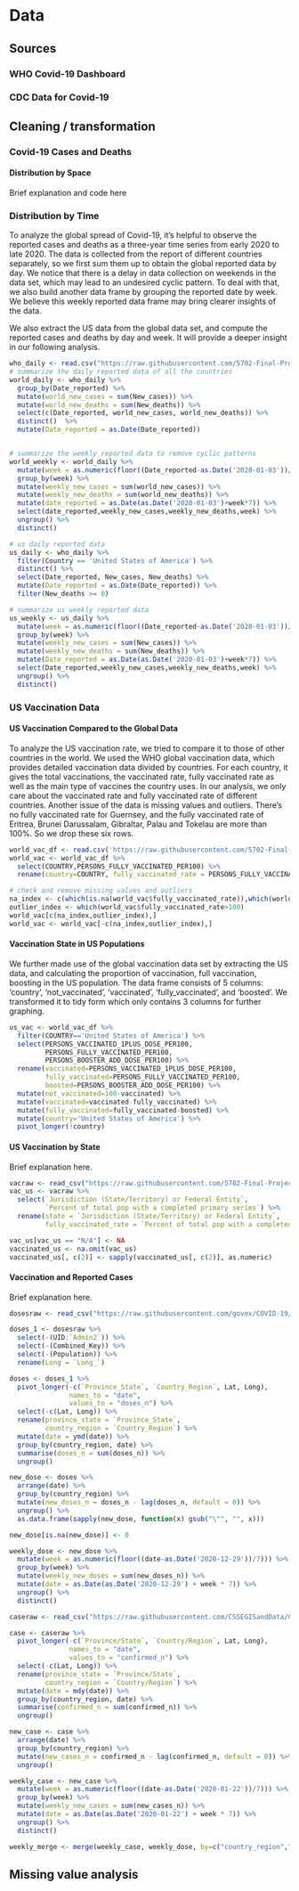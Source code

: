 
# Data 



## Sources


### WHO Covid-19 Dashboard


### CDC Data for Covid-19



## Cleaning / transformation


### Covid-19 Cases and Deaths

#### Distribution by Space

Brief explanation and code here

### Distribution by Time

To analyze the global spread of Covid-19, it's helpful to observe the reported cases and deaths as a three-year time series from early 2020 to late 2020. The data is collected from the report of different countries separately, so we first sum them up to obtain the global reported data by day. We notice that there is a delay in data collection on weekends in the data set, which may lead to an undesired cyclic pattern. To deal with that, we also build another data frame by grouping the reported date by week. We believe this weekly reported data frame may bring clearer insights of the data.

We also extract the US data from the global data set, and compute the reported cases and deaths by day and week. It will provide a deeper insight in our following analysis.

```r
who_daily <- read.csv("https://raw.githubusercontent.com/5702-Final-Project-7/Covid-19-Data-Analysis/main/WHO-COVID-19-global-data.csv")
# summarize the daily reported data of all the countries
world_daily <- who_daily %>%
  group_by(Date_reported) %>%
  mutate(world_new_cases = sum(New_cases)) %>%
  mutate(world_new_deaths = sum(New_deaths)) %>%
  select(c(Date_reported, world_new_cases, world_new_deaths)) %>%
  distinct()  %>%
  mutate(Date_reported = as.Date(Date_reported))


# summarize the weekly reported data to remove cyclic patterns
world_weekly <- world_daily %>%
  mutate(week = as.numeric(floor((Date_reported-as.Date('2020-01-03'))/7))) %>%
  group_by(week) %>%
  mutate(weekly_new_cases = sum(world_new_cases)) %>%
  mutate(weekly_new_deaths = sum(world_new_deaths)) %>%
  mutate(date_reported = as.Date(as.Date('2020-01-03')+week*7)) %>%
  select(date_reported,weekly_new_cases,weekly_new_deaths,week) %>%
  ungroup() %>%
  distinct()

# us daily reported data
us_daily <- who_daily %>%
  filter(Country == 'United States of America') %>%
  distinct() %>%
  select(Date_reported, New_cases, New_deaths) %>%
  mutate(Date_reported = as.Date(Date_reported)) %>%
  filter(New_deaths >= 0)

# summarize us weekly reported data
us_weekly <- us_daily %>%
  mutate(week = as.numeric(floor((Date_reported-as.Date('2020-01-03'))/7))) %>%
  group_by(week) %>%
  mutate(weekly_new_cases = sum(New_cases)) %>%
  mutate(weekly_new_deaths = sum(New_deaths)) %>%
  mutate(Date_reported = as.Date(as.Date('2020-01-03')+week*7)) %>%
  select(Date_reported,weekly_new_cases,weekly_new_deaths,week) %>%
  ungroup() %>%
  distinct()
```


### US Vaccination Data

#### US Vaccination Compared to the Global Data

To analyze the US vaccination rate, we tried to compare it to those of other countries in the world. We used the WHO global vaccination data, which provides detailed vaccination data divided by countries. For each country, it gives the total vaccinations, the vaccinated rate, fully vaccinated rate as well as the main type of vaccines the country uses. In our analysis, we only care about the vaccinated rate and fully vaccinated rate of different countries. Another issue of the data is missing values and outliers. There's no fully vaccinated rate for Guernsey, and the fully vaccinated rate of Eritrea, Brunei Darussalam, Gibraltar, Palau and Tokelau are more than 100%. So we drop these six rows. 


```r
world_vac_df <- read.csv('https://raw.githubusercontent.com/5702-Final-Project-7/Covid-19-Data-Analysis/main/vaccination-data.csv')
world_vac <- world_vac_df %>%
  select(COUNTRY,PERSONS_FULLY_VACCINATED_PER100) %>%
  rename(country=COUNTRY, fully_vaccinated_rate = PERSONS_FULLY_VACCINATED_PER100)

# check and remove missing values and outliers
na_index <- c(which(is.na(world_vac$fully_vaccinated_rate)),which(world_vac$fully_vaccinated_rate<=0))
outlier_index <- which(world_vac$fully_vaccinated_rate>100)
world_vac[c(na_index,outlier_index),]
world_vac <- world_vac[-c(na_index,outlier_index),]

```

#### Vaccination State in US Populations

We further made use of the global vaccination data set by extracting the US data, and calculating the proportion of vaccination, full vaccination, boosting in the US population. The data frame consists of 5 columns: 'country', 'not_vaccinated', 'vaccinated', 'fully_vaccinated', and 'boosted'. We transformed it to tidy form which only contains 3 columns for further graphing.


```r
us_vac <- world_vac_df %>%
  filter(COUNTRY=='United States of America') %>%
  select(PERSONS_VACCINATED_1PLUS_DOSE_PER100,
         PERSONS_FULLY_VACCINATED_PER100,
         PERSONS_BOOSTER_ADD_DOSE_PER100) %>%
  rename(vaccinated=PERSONS_VACCINATED_1PLUS_DOSE_PER100,
         fully_vaccinated=PERSONS_FULLY_VACCINATED_PER100,
         boosted=PERSONS_BOOSTER_ADD_DOSE_PER100) %>%
  mutate(not_vaccinated=100-vaccinated) %>%
  mutate(vaccinated=vaccinated-fully_vaccinated) %>%
  mutate(fully_vaccinated=fully_vaccinated-boosted) %>%
  mutate(country='United States of America') %>%
  pivot_longer(!country)
```


#### US Vaccination by State

Brief explanation here.

```r
vacraw <- read_csv("https://raw.githubusercontent.com/5702-Final-Project-7/Covid-19-Data-Analysis/main/covid19_vaccinations_us.csv")
vac_us <- vacraw %>%
  select(`Jurisdiction (State/Territory) or Federal Entity`, 
         `Percent of total pop with a completed primary series`) %>%
  rename(state = `Jurisdiction (State/Territory) or Federal Entity`,
         fully_vaccinated_rate = `Percent of total pop with a completed primary series`)

vac_us[vac_us == "N/A"] <- NA
vaccinated_us <- na.omit(vac_us)
vaccinated_us[, c(2)] <- sapply(vaccinated_us[, c(2)], as.numeric)
```

#### Vaccination and Reported Cases

Brief explanation here.

```r
dosesraw <- read_csv("https://raw.githubusercontent.com/govex/COVID-19/master/data_tables/vaccine_data/global_data/time_series_covid19_vaccine_doses_admin_global.csv")

doses_1 <- dosesraw %>%
  select(-(UID:`Admin2`)) %>%
  select(-(Combined_Key)) %>%
  select(-(Population)) %>%
  rename(Long = `Long_`)

doses <- doses_1 %>%
  pivot_longer(-c(`Province_State`, `Country_Region`, Lat, Long),
               names_to = "date",
               values_to = "doses_n") %>%
  select(-c(Lat, Long)) %>%
  rename(province_state = `Province_State`,
         country_region = `Country_Region`) %>%
  mutate(date = ymd(date)) %>%
  group_by(country_region, date) %>%
  summarise(doses_n = sum(doses_n)) %>%
  ungroup()

new_dose <- doses %>%
  arrange(date) %>%
  group_by(country_region) %>%
  mutate(new_doses_n = doses_n - lag(doses_n, default = 0)) %>%
  ungroup() %>%
  as.data.frame(sapply(new_dose, function(x) gsub("\"", "", x)))

new_dose[is.na(new_dose)] <- 0

weekly_dose <- new_dose %>%
  mutate(week = as.numeric(floor((date-as.Date('2020-12-29'))/7))) %>%
  group_by(week) %>%
  mutate(weekly_new_doses = sum(new_doses_n)) %>%
  mutate(date = as.Date(as.Date('2020-12-29') + week * 7)) %>%
  ungroup() %>%
  distinct()
```


```r
caseraw <- read_csv("https://raw.githubusercontent.com/CSSEGISandData/COVID-19/master/csse_covid_19_data/csse_covid_19_time_series/time_series_covid19_confirmed_global.csv")

case <- caseraw %>%
  pivot_longer(-c(`Province/State`, `Country/Region`, Lat, Long),
               names_to = "date",
               values_to = "confirmed_n") %>%
  select(-c(Lat, Long)) %>%
  rename(province_state = `Province/State`,
         country_region = `Country/Region`) %>%
  mutate(date = mdy(date)) %>%
  group_by(country_region, date) %>%
  summarise(confirmed_n = sum(confirmed_n)) %>%
  ungroup()

new_case <- case %>%
  arrange(date) %>%
  group_by(country_region) %>%
  mutate(new_cases_n = confirmed_n - lag(confirmed_n, default = 0)) %>%
  ungroup()

weekly_case <- new_case %>%
  mutate(week = as.numeric(floor((date-as.Date('2020-01-22'))/7))) %>%
  group_by(week) %>%
  mutate(weekly_new_cases = sum(new_cases_n)) %>%
  mutate(date = as.Date(as.Date('2020-01-22') + week * 7)) %>%
  ungroup() %>%
  distinct()

weekly_merge <- merge(weekly_case, weekly_dose, by=c("country_region","date"), all=TRUE)
```


## Missing value analysis





